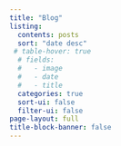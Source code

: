 ```yaml
---
title: "Blog"
listing:
  contents: posts
  sort: "date desc"
 # table-hover: true
  # fields:
  #   - image
  #   - date
  #   - title
  categories: true
  sort-ui: false
  filter-ui: false
page-layout: full
title-block-banner: false
---
```


